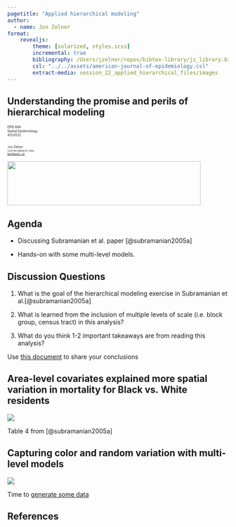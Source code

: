 ```yaml
---
pagetitle: "Applied hierarchical modeling"
author: 
  - name: Jon Zelner
format: 
    revealjs:
        theme: [solarized, styles.scss]
        incremental: true
        bibliography: /Users/jzelner/repos/bibtex-library/jz_library.bib
        csl: "../../assets/american-journal-of-epidemiology.csl"
        extract-media: session_22_applied_hierarchical_files/images
---
```


## Understanding the promise and perils of hierarchical modeling

<div class="paddeddiv">
  <p style="font-size:0.5em; text-align: left;">
      EPID 684  
      Spatial Epidemiology  
      4/5/2022  
      <br><br>
      Jon Zelner  
      `jzelner@umich.edu`  
      [`epibayes.io`](https://epibayes.io) 
    </p>
</div>

![](../images/epid_logo.png){.absolute bottom=0 right=50 width="440" height="100"}

## Agenda

- Discussing Subramanian et al. paper [@subramanian2005a]

- Hands-on with some multi-level models.

## Discussion Questions



1. What is the <span class="alert">goal</span> of the hierarchical modeling exercise in Subramanian et al.[@subramanian2005a]

2. What is learned from the inclusion of multiple levels of <span class="alert">scale</span> (i.e. block group, census tract) in this analysis?

3. What do you think 1-2 important <span class="alert">takeaways</span> are from reading this analysis?

Use [this document](https://docs.google.com/document/d/1y8GsRLdW13IhckMF_3K4PHdHPy-eY46bzemKiaJOO6Y/edit?usp=sharing) to share your conclusions


## Area-level covariates explained more spatial variation in <span class="alert">mortality</span> for Black vs. White residents {.imgslide}

![](../images/subramanian_table_4.png)

Table 4 from [@subramanian2005a]

## Capturing color and random variation with multi-level models {.imgslide}

![](../images/hierarchical_hands_on.png)

Time to [generate some data](https://sph-umich.shinyapps.io/hierarchical_models)


## References
